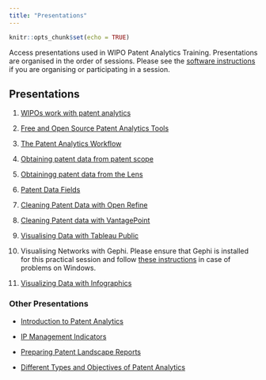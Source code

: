 ```yaml
---
title: "Presentations"
---
```


```r
knitr::opts_chunk$set(echo = TRUE)
```

Access presentations used in WIPO Patent Analytics Training. Presentations are organised in the order of sessions. Please see the [software instructions](https://wipo-analytics.github.io/instructions.html) if you are organising or participating in a session. 

## Presentations

1. [WIPOs work with patent analytics](https://github.com/wipo-analytics/presentations/blob/master/WIPO%20activities%20in%20patent%20analytics%20and%20their%20integration%20in%20the%20TISC%20program.pptx?raw=true)

2. [Free and Open Source Patent Analytics Tools](https://github.com/wipo-analytics/presentations/blob/master/Free%20and%20Open%20Source%20Tools%20For%20Patent%20Analytics.pptx?raw=true)

3. [The Patent Analytics Workflow](https://github.com/wipo-analytics/presentations/blob/master/workflow.pptx?raw=true)

4. [Obtaining patent data from patent scope](https://github.com/wipo-analytics/presentations/blob/master/Obtaining%20Patent%20Data%20from%20Patentscope%20Introduction%20and%20Practical%20Exercise.pptx?raw=true)

5. [Obtainingg patent data from the Lens](https://github.com/wipo-analytics/presentations/blob/master/Obtaining%20Patent%20Data%20from%20the%20Lens.pptx?raw=true)

6. [Patent Data Fields](https://github.com/wipo-analytics/presentations/raw/master/patent_data_fields.pdf)

7. [Cleaning Patent Data with Open Refine](https://github.com/wipo-analytics/presentations/raw/master/Topic_6_Cleaning_Patent_Data_Open_Refine.pdf)

8. [Cleaning Patent data with VantagePoint](https://github.com/wipo-analytics/presentations/raw/master/Topic_6_Cleaning_Patent_Data_Vantage_Point.pdf)

9. [Visualising Data with Tableau Public](https://github.com/wipo-analytics/presentations/raw/master/Topic_8_Visualization_Tableau_Public.pdf) 

10. Visualising Networks with Gephi. Please ensure that Gephi is installed for this practical session and follow [these instructions](https://github.com/wipo-analytics/presentations/raw/master/gephi_installation.pdf) in case of problems on Windows.

11. [Visualizing Data with Infographics](https://github.com/wipo-analytics/presentations/blob/master/Creating%20Infographics.pptx?raw=true)

### Other Presentations

- [Introduction to Patent Analytics](https://github.com/wipo-analytics/presentations/blob/master/Introduction%20to%20Patent%20Analytics.pptx?raw=true)

- [IP Management Indicators](https://github.com/wipo-analytics/presentations/blob/master/IPManagement_Indicators.pptx?raw=true)

- [Preparing Patent Landscape Reports](https://github.com/wipo-analytics/presentations/raw/master/Patent%20Analytics%20Tasks%2C%20Stages%20and%20Workflow%20in%20the%20preparation%20of%20Patent%20Landscape%20Report.pptx)

- [Different Types and Objectives of Patent Analytics](https://github.com/wipo-analytics/presentations/raw/master/Topic_9_%20Different%20Types%20and%20Objectives%20of%20Patent%20Analysis%20-%20Copy.pdf)



